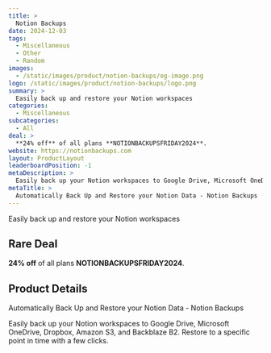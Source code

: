 ```yaml
---
title: >
  Notion Backups
date: 2024-12-03
tags:
  - Miscellaneous
  - Other
  - Random
images:
  - /static/images/product/notion-backups/og-image.png
logo: /static/images/product/notion-backups/logo.png
summary: >
  Easily back up and restore your Notion workspaces
categories:
  - Miscellaneous
subcategories:
  - All
deal: >
  **24% off** of all plans **NOTIONBACKUPSFRIDAY2024**.
website: https://notionbackups.com
layout: ProductLayout
leaderboardPosition: -1
metaDescription: >
  Easily back up your Notion workspaces to Google Drive, Microsoft OneDrive, Dropbox, Amazon S3, and Backblaze B2. Restore to a specific point in time with a few clicks.
metaTitle: >
  Automatically Back Up and Restore your Notion Data - Notion Backups
---
```

Easily back up and restore your Notion workspaces

## Rare Deal

**24% off** of all plans **NOTIONBACKUPSFRIDAY2024**.

## Product Details

Automatically Back Up and Restore your Notion Data - Notion Backups

Easily back up your Notion workspaces to Google Drive, Microsoft OneDrive, Dropbox, Amazon S3, and Backblaze B2. Restore to a specific point in time with a few clicks.
